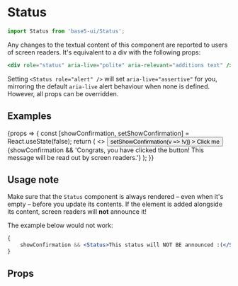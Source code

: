 

<Meta title="Components/Status" component={Status} />

# Status

```jsx
import Status from 'base5-ui/Status';
```

Any changes to the textual content of this component are reported to users of screen readers. It's equivalent to a div with the following props:

```jsx
<div role="status" aria-live="polite" aria-relevant="additions text" />
```

Setting `<Status role="alert" />` will set `aria-live="assertive"` for you, mirroring the default `aria-live` alert behaviour when none is defined. However, all props can be overridden.

## Examples

<Canvas>
	<Story name="Status">
		{props => {
			const [showConfirmation, setShowConfirmation] =
				React.useState(false);
			return (
				<>
					<Button
						isActive={showConfirmation}
						onClick={() => setShowConfirmation(v => !v)}
					>
						Click me
					</Button>
					<Status {...props}>
						{showConfirmation &&
							'Congrats, you have clicked the button! This message will be read out by screen readers.'}
					</Status>
				</>
			);
		}}
	</Story>
</Canvas>

## Usage note

Make sure that the `Status` component is always rendered – even when it's empty – before you update its contents. If the element is added alongside its content, screen readers will **not** announce it!

The example below would not work:

```jsx
{
	showConfirmation && <Status>This status will NOT BE announced :(</Status>;
}
```

## Props

<ArgsTable of={Status} />
